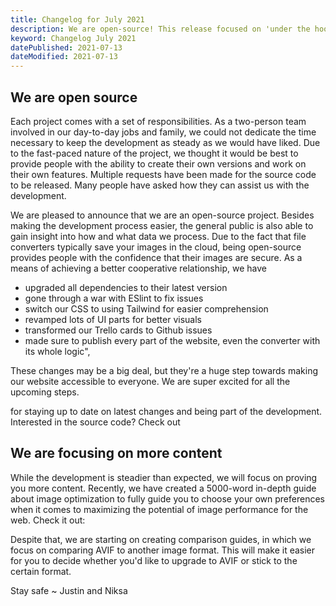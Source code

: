 ```yaml
---
title: Changelog for July 2021
description: We are open-source! This release focused on 'under the hood' changes, like switching to TailwindCSS.
keyword: Changelog July 2021
datePublished: 2021-07-13
dateModified: 2021-07-13
---
```


## We are open source

Each project comes with a set of responsibilities. As a two-person team involved in our day-to-day jobs and family, we could not dedicate the time necessary to keep the development as steady as we would have liked. Due to the fast-paced nature of the project, we thought it would be best to provide people with the ability to create their own versions and work on their own features. Multiple requests have been made for the source code to be released. Many people have asked how they can assist us with the development.

We are pleased to announce that we are an open-source project. Besides making the development process easier, the general public is also able to gain insight into how and what data we process. Due to the fact that file converters typically save your images in the cloud, being open-source provides people with the confidence that their images are secure. As a means of achieving a better cooperative relationship, we have

- upgraded all dependencies to their latest version
- gone through a war with ESlint to fix issues
- switch our CSS to using Tailwind for easier comprehension
- revamped lots of UI parts for better visuals
- transformed our Trello cards to Github issues
- made sure to publish every part of the website, even the converter with its whole logic",

These changes may be a big deal, but they're a huge step
towards making our website accessible to everyone. We are super excited for all the
upcoming steps.

<Link text="Join our Discord" href="discord.com/invite/6w42YpF5hm" />
for staying up to date on latest changes and being part of the development. Interested
in the source code? Check out
<Link text="Github." href="github.com/justinschmitz97/avif.io/" />

## We are focusing on more content

While the development is steadier than expected, we will focus on proving you more content. Recently, we have created a 5000-word in-depth guide about image optimization to fully guide you to choose your own preferences when it comes to maximizing the potential of image performance for the web. Check it out:

<Link
  text="Image Web Performance Guide"
  href="/blog/articles/optimize-images-for-web-performance/"
/>

Despite that, we are starting on creating comparison guides, in which we focus on comparing AVIF to another image format. This will make it easier for you to decide whether you'd like to upgrade to AVIF or stick to the certain format.

<Link
  text="Explore our current comparison articles here"
  href="/blog/#comparisons"
/>

Stay safe ~ Justin and Niksa
